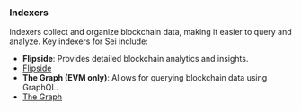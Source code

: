 ### Indexers

Indexers collect and organize blockchain data, making it easier to query and analyze. Key indexers for Sei include:

- **Flipside**: Provides detailed blockchain analytics and insights.
- [Flipside](https://flipsidecrypto.xyz/)
- **The Graph (EVM only)**: Allows for querying blockchain data using GraphQL.
- [The Graph](https://thegraph.com/)
